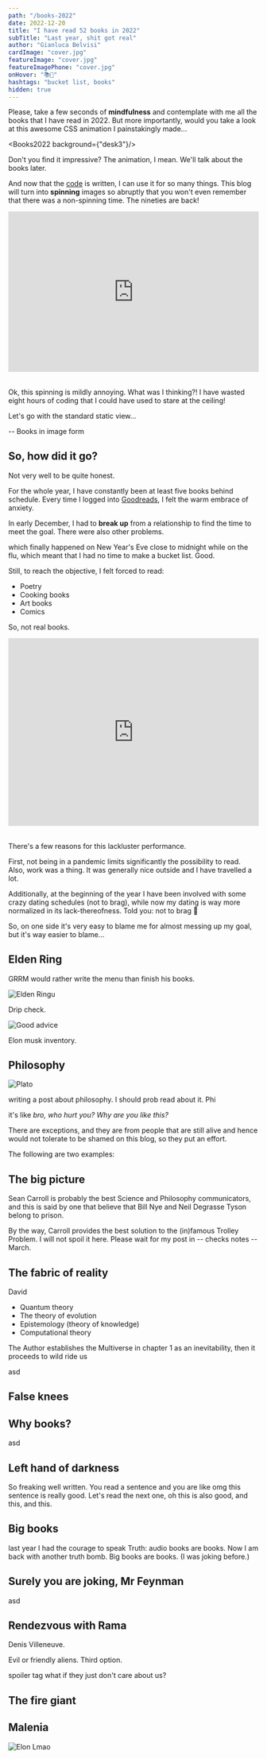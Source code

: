 ```yaml
---
path: "/books-2022"
date: 2022-12-20
title: "I have read 52 books in 2022"
subTitle: "Last year, shit got real"
author: "Gianluca Belvisi"
cardImage: "cover.jpg"
featureImage: "cover.jpg"
featureImagePhone: "cover.jpg"
onHover: "📚💍"
hashtags: "bucket list, books"
hidden: true
---
```



Please, take a few seconds of **mindfulness** and contemplate with me all the books that I have read in 2022. But more importantly, would you take a look at this awesome CSS animation I painstakingly made...

<Books2022 background={"desk3"}/>

Don't you find it impressive? The animation, I mean. We'll talk about the books later.

And now that the [code](https://github.com/gianlucabelvisi/gianlucabelvisi.com/blob/master/src/components/blog/PhotoStack.js) is written, I can use it for so many things. This blog will turn into **spinning** images so abruptly that you won't even remember that there was a non-spinning time. The nineties are back!

<div style="width:100%;height:0;padding-bottom:64%;position:relative;margin-bottom:2rem;"><iframe src="https://giphy.com/embed/fJKG1UTK7k64w" width="100%" height="100%" style="position:absolute" frameBorder="0" class="giphy-embed" allowFullScreen></iframe></div>


Ok, this spinning is mildly annoying. What was I thinking?! I have wasted eight hours of coding that I could have used to stare at the ceiling!

Let's go with the standard static view...

-- Books in image form

## So, how did it go?

Not very well to be quite honest.

For the whole year, I have constantly been at least five books behind schedule. Every time I logged into [Goodreads](https://www.goodreads.com/user/show/12362887-gianluca-belvisi), I felt the warm embrace of anxiety.

In early December, I had to **break up** from a relationship to find the time to meet the goal. There were also other problems.

which finally happened on New Year's Eve close to midnight while on the flu, which meant that I had no time to make a bucket list. Good.

Still, to reach the objective, I felt forced to read:
* Poetry
* Cooking books
* Art books
* Comics

So, not real books.

<div style="width:100%;height:0;padding-bottom:75%;position:relative;margin-bottom:2rem;">
    <iframe src="https://giphy.com/embed/gtakVlnStZUbe" width="100%" height="100%" style="position:absolute"
            frameBorder="0" class="giphy-embed" allowFullScreen></iframe>
</div>

There's a few reasons for this lackluster performance.

First, not being in a pandemic limits significantly the possibility to read. Also, work was a thing. It was generally nice outside and I have travelled a lot.

Additionally, at the beginning of the year I have been involved with some crazy dating schedules (not to brag), while now my dating is way more normalized in its lack-thereofness. Told you: not to brag 🥲

So, on one side it's very easy to blame me for almost messing up my goal, but it's way easier to blame...

## Elden Ring

GRRM would rather write the menu than finish his books.

![Elden Ringu](eldenring.jpg)

Drip check.

![Good advice](tfbh.jpg)


Elon musk inventory.

## Philosophy



![Plato](plato.jpg)

writing a post about philosophy. I should prob read about it. Phi

it's like *bro, who hurt you? Why are you like this?*

There are exceptions, and they are from people that are still alive and hence would not tolerate to be shamed on this blog, so they put an effort.

The following are two examples:

## The big picture

Sean Carroll is probably the best Science and Philosophy communicators, and this is said by one that believe that Bill Nye and Neil Degrasse Tyson belong to prison.

By the way, Carroll provides the best solution to the (in)famous Trolley Problem. I will not spoil it here. Please wait for my post in -- checks notes -- March.

## The fabric of reality

David
* Quantum theory
* The theory of evolution
* Epistemology (theory of knowledge)
* Computational theory

The Author establishes the Multiverse in chapter 1 as an inevitability, then it proceeds to wild ride us


asd

## False knees


## Why books?

asd

## Left hand of darkness

So freaking well written. You read a sentence and you are like omg this sentence is really good. Let's read the next one, oh this is also good, and this, and this.

## Big books

last year I had the courage to speak Truth: audio books are books.
Now I am back with another truth bomb. Big books are books. (I was joking before.)

## Surely you are joking, Mr Feynman

asd

## Rendezvous with Rama

Denis Villeneuve.

Evil or friendly aliens. Third option.

spoiler tag what if they just don't care about us?



## The fire giant


## Malenia


![Elon Lmao](musk.jpg)

